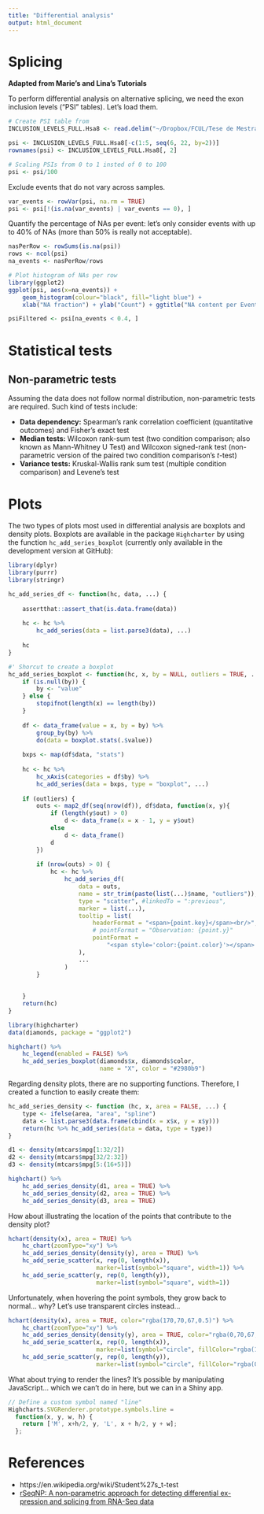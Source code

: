 ```yaml
---
title: "Differential analysis"
output: html_document
---
```


# Splicing
**Adapted from Marie's and Lina's Tutorials**

To perform differential analysis on alternative splicing, we need the exon
inclusion levels ("PSI" tables). Let's load them.

```r
# Create PSI table from
INCLUSION_LEVELS_FULL.Hsa8 <- read.delim("~/Dropbox/FCUL/Tese de Mestrado/Supporting Materials/INCLUSION_LEVELS_FULL-Hsa8.tab")

psi <- INCLUSION_LEVELS_FULL.Hsa8[-c(1:5, seq(6, 22, by=2))]
rownames(psi) <- INCLUSION_LEVELS_FULL.Hsa8[, 2]

# Scaling PSIs from 0 to 1 insted of 0 to 100
psi <- psi/100
```

Exclude events that do not vary across samples.
```r
var_events <- rowVar(psi, na.rm = TRUE)
psi <- psi[!(is.na(var_events) | var_events == 0), ]
```

Quantify the percentage of NAs per event: let's only consider events with up to
40% of NAs (more than 50% is really not acceptable).

```r
nasPerRow <- rowSums(is.na(psi))
rows <- ncol(psi)
na_events <- nasPerRow/rows

# Plot histogram of NAs per row
library(ggplot2)
ggplot(psi, aes(x=na_events)) + 
    geom_histogram(colour="black", fill="light blue") + 
    xlab("NA fraction") + ylab("Count") + ggtitle("NA content per Event")

psiFiltered <- psi[na_events < 0.4, ]
```

# Statistical tests

## Non-parametric tests
Assuming the data does not follow normal distribution, non-parametric tests are
required. Such kind of tests include:

- **Data dependency:** Spearman's rank correlation coefficient (quantitative
outcomes) and Fisher's exact test
- **Median tests:** Wilcoxon rank-sum test (two condition comparison; also known
as Mann-Whitney U Test) and Wilcoxon signed-rank test (non-parametric version of
the paired two condition comparison's *t*-test)
- **Variance tests:** Kruskal-Wallis rank sum test (multiple condition 
comparison) and Levene's test

# Plots
The two types of plots most used in differential analysis are boxplots and 
density plots. Boxplots are available in the package `Highcharter` by using the 
function `hc_add_series_boxplot` (currently only available in the development 
version at GitHub):
```r
library(dplyr)
library(purrr)
library(stringr)

hc_add_series_df <- function(hc, data, ...) {
    
    assertthat::assert_that(is.data.frame(data))
    
    hc <- hc %>%
        hc_add_series(data = list.parse3(data), ...)
    
    hc
}

#' Shorcut to create a boxplot
hc_add_series_boxplot <- function(hc, x, by = NULL, outliers = TRUE, ...) {
    if (is.null(by)) {
        by <- "value"
    } else {
        stopifnot(length(x) == length(by))
    }
    
    df <- data_frame(value = x, by = by) %>% 
        group_by(by) %>% 
        do(data = boxplot.stats(.$value))
    
    bxps <- map(df$data, "stats")
    
    hc <- hc %>%
        hc_xAxis(categories = df$by) %>% 
        hc_add_series(data = bxps, type = "boxplot", ...)
    
    if (outliers) {
        outs <- map2_df(seq(nrow(df)), df$data, function(x, y){
            if (length(y$out) > 0)
                d <- data_frame(x = x - 1, y = y$out)
            else
                d <- data_frame()
            d
        })
        
        if (nrow(outs) > 0) {
            hc <- hc %>%
                hc_add_series_df(
                    data = outs,
                    name = str_trim(paste(list(...)$name, "outliers")),
                    type = "scatter", #linkedTo = ":previous",
                    marker = list(...),
                    tooltip = list(
                        headerFormat = "<span>{point.key}</span><br/>",
                        # pointFormat = "Observation: {point.y}"
                        pointFormat = 
                            "<span style='color:{point.color}'></span> Outlier: <b>{point.y}</b><br/>"
                    ),
                    ...
                )
        }
        
        
    }
    return(hc)
}

library(highcharter)
data(diamonds, package = "ggplot2")

highchart() %>% 
    hc_legend(enabled = FALSE) %>%
    hc_add_series_boxplot(diamonds$x, diamonds$color,
                          name = "X", color = "#2980b9") 
```

Regarding density plots, there are no supporting functions. Therefore, I created
a function to easily create them:

```r
hc_add_series_density <- function (hc, x, area = FALSE, ...) {
    type <- ifelse(area, "area", "spline")
    data <- list.parse3(data.frame(cbind(x = x$x, y = x$y)))
    return(hc %>% hc_add_series(data = data, type = type))
}

d1 <- density(mtcars$mpg[1:32/2])
d2 <- density(mtcars$mpg[32/2:32])
d3 <- density(mtcars$mpg[5:(16+5)])

highchart() %>% 
    hc_add_series_density(d1, area = TRUE) %>% 
    hc_add_series_density(d2, area = TRUE) %>% 
    hc_add_series_density(d3, area = TRUE)
```

How about illustrating the location of the points that contribute to the density 
plot?
```r
hchart(density(x), area = TRUE) %>%
    hc_chart(zoomType="xy") %>%
    hc_add_series_density(density(y), area = TRUE) %>% 
    hc_add_serie_scatter(x, rep(0, length(x)), 
                         marker=list(symbol="square", width=1)) %>%
    hc_add_serie_scatter(y, rep(0, length(y)), 
                         marker=list(symbol="square", width=1))
```

Unfortunately, when hovering the point symbols, they grow back to normal... why?
Let's use transparent circles instead...

```r
hchart(density(x), area = TRUE, color="rgba(170,70,67,0.5)") %>%
    hc_chart(zoomType="xy") %>%
    hc_add_series_density(density(y), area = TRUE, color="rgba(0,70,67,0.5)") %>% 
    hc_add_serie_scatter(x, rep(0, length(x)),
                         marker=list(symbol="circle", fillColor="rgba(170,70,67,0.5)")) %>%
    hc_add_serie_scatter(y, rep(0, length(y)), 
                         marker=list(symbol="circle", fillColor="rgba(0,70,67,0.5)"))
```

What about trying to render the lines? It's possible by
manipulating JavaScript... which we can't do in here, but we
can in a Shiny app.

```js
// Define a custom symbol named "line"
Highcharts.SVGRenderer.prototype.symbols.line =
  function(x, y, w, h) {
    return ['M', x+h/2, y, 'L', x + h/2, y + w];
  };
```

# References
- https://en.wikipedia.org/wiki/Student%27s_t-test
- [rSeqNP: A non-parametric approach for detecting differential ex-
pression and splicing from RNA-Seq data](http://bioinformatics.oxfordjournals.org/content/31/13/2222)